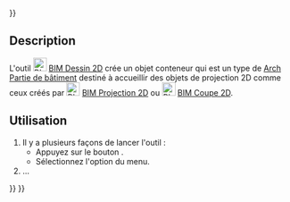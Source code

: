 <languages/>
{{UnfinishedDocu{{#translation:}}}}

{{Docnav/fr
|[[Arch_SectionPlane/fr|Plan de coupe]]
|[[BIM_Shape2DView/fr|Projection 2D]]
|[[BIM_Workbench/fr|Atelier BIM]]
|IconL=Arch_SectionPlane.svg
|IconR=BIM_Shape2DView.svg
|IconC=Workbench_BIM.svg
}}

{{GuiCommand/fr
|Name=BIM DrawingView
|Name/fr=BIM Dessin 2D
|MenuLocation=Annotation → Créer des vues 2D → Dessin 2D
|Workbenches=[[BIM_Workbench/fr|BIM]]
|Shortcut=
|Version=1.0
|SeeAlso=
}}

<span id="Description"></span>
==Description==

L'outil [[Image:BIM_DrawingView.svg|24px]] [[BIM_DrawingView/fr|BIM Dessin 2D]] crée un objet conteneur qui est un type de [[Arch_BuildingPart/fr|Arch Partie de bâtiment]] destiné à accueillir des objets de projection 2D comme ceux créés par [[Image:BIM_Shape2DView.svg|24px]] [[BIM_Shape2DView/fr|BIM Projection 2D]] ou [[Image:BIM_Shape2DCut.svg|24px]] [[BIM_Shape2DCut/fr|BIM Coupe 2D]].

<span id="Usage"></span>
==Utilisation==

# Il y a plusieurs façons de lancer l'outil :
#* Appuyez sur le bouton {{Button|[[Image:BIM_DrawingView.svg|16px]] [[BIM_DrawingView/fr|Dessin 2D]]}}.
#* Sélectionnez l'option {{MenuCommand|Annotation → Créer des vues 2D → [[Image:BIM_DrawingView.svg|16px]] Dessin 2D}} du menu.
# ...


{{Docnav/fr
|[[Arch_SectionPlane/fr|Plan de coupe]]
|[[BIM_Shape2DView/fr|Projection 2D]]
|[[BIM_Workbench/fr|Atelier BIM]]
|IconL=Arch_SectionPlane.svg
|IconR=BIM_Shape2DView.svg
|IconC=Workbench_BIM.svg
}}

{{BIM_Tools_navi{{#translation:}}}}
{{Userdocnavi{{#translation:}}}}